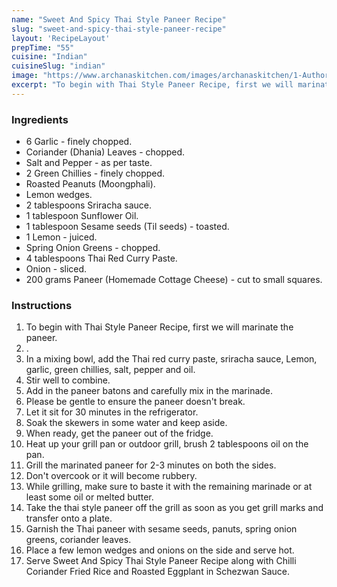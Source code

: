 ---
name: "Sweet And Spicy Thai Style Paneer Recipe"
slug: "sweet-and-spicy-thai-style-paneer-recipe"
layout: 'RecipeLayout'
prepTime: "55"
cuisine: "Indian"
cuisineSlug: "indian"
image: "https://www.archanaskitchen.com/images/archanaskitchen/1-Author/Swayampurna_Mishra/Thai_style_paneertofu.jpg"
excerpt: "To begin with Thai Style Paneer Recipe, first we will marinate the paneer"
---

### Ingredients

- 6 Garlic - finely chopped.
- Coriander (Dhania) Leaves - chopped.
- Salt and Pepper - as per taste.
- 2 Green Chillies - finely chopped.
- Roasted Peanuts (Moongphali).
- Lemon wedges.
- 2 tablespoons Sriracha sauce.
- 1 tablespoon Sunflower Oil.
- 1 tablespoon Sesame seeds (Til seeds) - toasted.
- 1 Lemon - juiced.
- Spring Onion Greens - chopped.
- 4 tablespoons Thai Red Curry Paste.
- Onion - sliced.
- 200 grams Paneer (Homemade Cottage Cheese) - cut to small squares.

### Instructions

1. To begin with Thai Style Paneer Recipe, first we will marinate the paneer.
1. .
1. In a mixing bowl, add the Thai red curry paste, sriracha sauce, Lemon, garlic, green chillies, salt, pepper and oil.
1. Stir well to combine.
1. Add in the paneer batons and carefully mix in the marinade.
1. Please be gentle to ensure the paneer doesn't break.
1. Let it sit for 30 minutes in the refrigerator.
1. Soak the skewers in some water and keep aside.
1. When ready, get the paneer out of the fridge.
1. Heat up your grill pan or outdoor grill, brush 2 tablespoons oil on the pan.
1. Grill the marinated paneer for 2-3 minutes on both the sides.
1. Don't overcook or it will become rubbery.
1. While grilling, make sure to baste it with the remaining marinade or at least some oil or melted butter.
1. Take the thai style paneer off the grill as soon as you get grill marks and transfer onto a plate.
1.  Garnish the Thai paneer with sesame seeds, panuts, spring onion greens, coriander leaves.
1. Place a few lemon wedges and onions on the side and serve hot.
1. Serve Sweet And Spicy Thai Style Paneer Recipe along with  Chilli Coriander Fried Rice and Roasted Eggplant in Schezwan Sauce.
